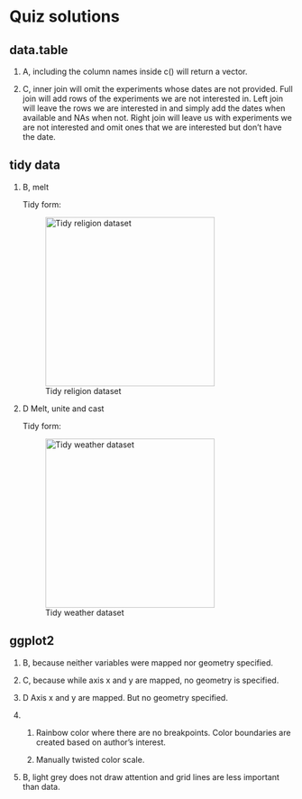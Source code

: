 # Quiz solutions

## data.table

1. A, including the column names inside c() will return a vector.

\vskip 0.5cm

2. C, inner join will omit the experiments whose dates are not provided.
Full join will add rows of the experiments we are not interested in.
Left join will leave the rows we are interested in and simply add the dates when available and NAs when not.
Right join will leave us with experiments we are not interested and omit ones that we are interested but don't have the date.

## tidy data

1. B, melt

    Tidy form:

    ![Tidy religion dataset](../assets/img/lec05_tidy_rel.png){width=300px}

\vskip 0.5cm

2. D Melt, unite and cast

    Tidy form:

    ![Tidy weather dataset](../assets/img/lec05_tidy_weather.png){width=300px}
 

## ggplot2

1. B, because neither variables were mapped nor geometry specified. 

\vskip 0.5cm

2. C, because while axis x and y are mapped, no geometry is specified.

\vskip 0.5cm

3. D Axis x and y are mapped. But no geometry specified.

\vskip 0.5cm

4. 
    
    1. Rainbow color where there are no breakpoints. Color boundaries are created based on author's interest.

    2. Manually twisted color scale.

5. B, light grey does not draw attention and grid lines are less important than data.
